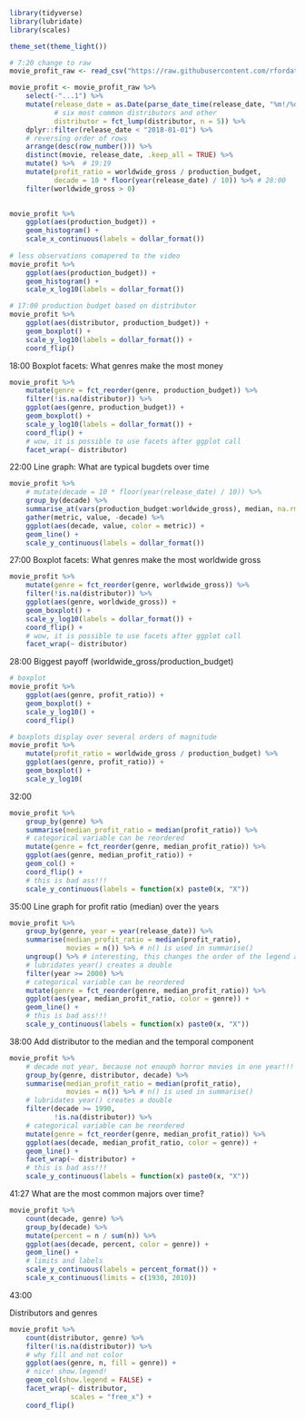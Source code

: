 ```r
library(tidyverse)
library(lubridate)
library(scales)

theme_set(theme_light())
```

```r
# 7:20 change to raw 
movie_profit_raw <- read_csv("https://raw.githubusercontent.com/rfordatascience/tidytuesday/master/data/2018/2018-10-23/movie_profit.csv")

movie_profit <- movie_profit_raw %>%   
    select(-"...1") %>% 
    mutate(release_date = as.Date(parse_date_time(release_date, "%m!/%d/%Y")),
           # six most common distributors and other
           distributor = fct_lump(distributor, n = 5)) %>% 
    dplyr::filter(release_date < "2018-01-01") %>% 
    # reversing order of rows
    arrange(desc(row_number())) %>% 
    distinct(movie, release_date, .keep_all = TRUE) %>% 
    mutate() %>%  # 19:19
    mutate(profit_ratio = worldwide_gross / production_budget,
           decade = 10 * floor(year(release_date) / 10)) %>% # 28:00
    filter(worldwide_gross > 0)
    
```

```r
movie_profit %>% 
    ggplot(aes(production_budget)) +
    geom_histogram() +
    scale_x_continuous(labels = dollar_format())
    
# less observations comapered to the video
movie_profit %>% 
    ggplot(aes(production_budget)) +
    geom_histogram() +
    scale_x_log10(labels = dollar_format())

# 17:00 production budget based on distributor
movie_profit %>% 
    ggplot(aes(distributor, production_budget)) +
    geom_boxplot() +
    scale_y_log10(labels = dollar_format()) +
    coord_flip()

```

18:00 Boxplot facets: What genres make the most money

```r
movie_profit %>% 
    mutate(genre = fct_reorder(genre, production_budget)) %>% 
    filter(!is.na(distributor)) %>% 
    ggplot(aes(genre, production_budget)) +
    geom_boxplot() +
    scale_y_log10(labels = dollar_format()) +
    coord_flip() +
    # wow, it is possible to use facets after ggplot call
    facet_wrap(~ distributor)
```

22:00 Line graph: What are typical bugdets over time

```r
movie_profit %>% 
    # mutate(decade = 10 * floor(year(release_date) / 10)) %>% 
    group_by(decade) %>% 
    summarise_at(vars(production_budget:worldwide_gross), median, na.rm = TRUE) %>% 
    gather(metric, value, -decade) %>% 
    ggplot(aes(decade, value, color = metric)) +
    geom_line() +
    scale_y_continuous(labels = dollar_format())
```

27:00 Boxplot facets: What genres make the most worldwide gross

```r
movie_profit %>% 
    mutate(genre = fct_reorder(genre, worldwide_gross)) %>% 
    filter(!is.na(distributor)) %>% 
    ggplot(aes(genre, worldwide_gross)) +
    geom_boxplot() +
    scale_y_log10(labels = dollar_format()) +
    coord_flip() +
    # wow, it is possible to use facets after ggplot call
    facet_wrap(~ distributor)
```

28:00 Biggest payoff (worldwide_gross/production_budget)

```r
# boxplot
movie_profit %>% 
    ggplot(aes(genre, profit_ratio)) +
    geom_boxplot() +
    scale_y_log10() +
    coord_flip()

# boxplots display over several orders of magnitude
movie_profit %>% 
    mutate(profit_ratio = worldwide_gross / production_budget) %>% 
    ggplot(aes(genre, profit_ratio)) +
    geom_boxplot() +
    scale_y_log10(
```

32:00

```r
movie_profit %>% 
    group_by(genre) %>% 
    summarise(median_profit_ratio = median(profit_ratio)) %>% 
    # categorical variable can be reordered
    mutate(genre = fct_reorder(genre, median_profit_ratio)) %>% 
    ggplot(aes(genre, median_profit_ratio)) +
    geom_col() +
    coord_flip() +
    # this is bad ass!!!
    scale_y_continuous(labels = function(x) paste0(x, "X"))
```

35:00 Line graph for profit ratio (median) over the years

```r
movie_profit %>% 
    group_by(genre, year = year(release_date)) %>% 
    summarise(median_profit_ratio = median(profit_ratio),
              movies = n()) %>% # n() is used in summarise()
    ungroup() %>% # interesting, this changes the order of the legend and thats all
    # lubridates year() creates a double
    filter(year >= 2000) %>% 
    # categorical variable can be reordered
    mutate(genre = fct_reorder(genre, median_profit_ratio)) %>% 
    ggplot(aes(year, median_profit_ratio, color = genre)) +
    geom_line() +
    # this is bad ass!!!
    scale_y_continuous(labels = function(x) paste0(x, "X"))
```

38:00 Add distributor to the median and the temporal component

```r
movie_profit %>% 
    # decade not year, because not enouph horror movies in one year!!!
    group_by(genre, distributor, decade) %>% 
    summarise(median_profit_ratio = median(profit_ratio),
              movies = n()) %>% # n() is used in summarise()
    # lubridates year() creates a double
    filter(decade >= 1990,
           !is.na(distributor)) %>% 
    # categorical variable can be reordered
    mutate(genre = fct_reorder(genre, median_profit_ratio)) %>% 
    ggplot(aes(decade, median_profit_ratio, color = genre)) +
    geom_line() +
    facet_wrap(~ distributor) + 
    # this is bad ass!!!
    scale_y_continuous(labels = function(x) paste0(x, "X"))
```

41:27 What are the most common majors over time?

```r
movie_profit %>% 
    count(decade, genre) %>% 
    group_by(decade) %>% 
    mutate(percent = n / sum(n)) %>% 
    ggplot(aes(decade, percent, color = genre)) +
    geom_line() +
    # limits and labels
    scale_y_continuous(labels = percent_format()) +
    scale_x_continuous(limits = c(1930, 2010))
```

43:00

Distributors and genres

```r
movie_profit %>% 
    count(distributor, genre) %>% 
    filter(!is.na(distributor)) %>% 
    # why fill and not color
    ggplot(aes(genre, n, fill = genre)) +
    # nice! show.legend!
    geom_col(show.legend = FALSE) +
    facet_wrap(~ distributor,
               scales = "free_x") +
    coord_flip()
```


